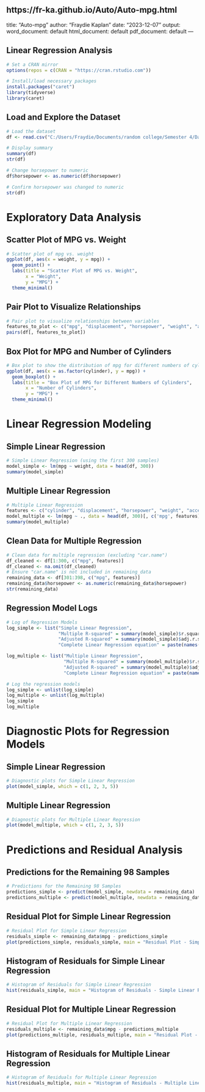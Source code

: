 https://fr-ka.github.io/Auto/Auto-mpg.html
---
title: "Auto-mpg"
author: "Fraydie Kaplan"
date: "2023-12-07"
output:
  word_document: default
  html_document: default
  pdf_document: default
---


## Linear Regression Analysis

```{r setup, include=FALSE}
# Set a CRAN mirror
options(repos = c(CRAN = "https://cran.rstudio.com"))

# Install/load necessary packages
install.packages("caret")
library(tidyverse)
library(caret)
```
## Load and Explore the Dataset
```{r}
# Load the dataset
df <- read.csv("C:/Users/Fraydie/Documents/random college/Semester 4/Data Science/Final Project/auto-mpg.csv")

# Display summary
summary(df)
str(df)

# Change horsepower to numeric
df$horsepower <- as.numeric(df$horsepower)

# Confirm horsepower was changed to numeric
str(df)
```

# Exploratory Data Analysis

## Scatter Plot of MPG vs. Weight
```{r}
# Scatter plot of mpg vs. weight
ggplot(df, aes(x = weight, y = mpg)) +
  geom_point() +
  labs(title = "Scatter Plot of MPG vs. Weight",
       x = "Weight",
       y = "MPG") +
  theme_minimal()
```
## Pair Plot to Visualize Relationships
```{r}
# Pair plot to visualize relationships between variables
features_to_plot <- c("mpg", "displacement", "horsepower", "weight", "acceleration")
pairs(df[, features_to_plot])
```
## Box Plot for MPG and Number of Cylinders
```{r}
# Box plot to show the distribution of mpg for different numbers of cylinders
ggplot(df, aes(x = as.factor(cylinder), y = mpg)) +
  geom_boxplot() +
  labs(title = "Box Plot of MPG for Different Numbers of Cylinders",
       x = "Number of Cylinders",
       y = "MPG") +
  theme_minimal()
```
# Linear Regression Modeling

## Simple Linear Regression
```{r}
# Simple Linear Regression (using the first 300 samples)
model_simple <- lm(mpg ~ weight, data = head(df, 300))
summary(model_simple)
```
## Multiple Linear Regression
```{r}
# Multiple Linear Regression
features <- c("cylinder", "displacement", "horsepower", "weight", "acceleration", "model.year", "origin")
model_multiple <- lm(mpg ~ ., data = head(df, 300)[, c('mpg', features)])
summary(model_multiple)
```
## Clean Data for Multiple Regression
```{r}
# Clean data for multiple regression (excluding "car.name")
df_cleaned <- df[1:300, c("mpg", features)]
df_cleaned <- na.omit(df_cleaned)
# Ensure "car.name" is not included in remaining_data
remaining_data <- df[301:398, c("mpg", features)]
remaining_data$horsepower <- as.numeric(remaining_data$horsepower)
str(remaining_data)
```
## Regression Model Logs
```{r}
# Log of Regression Models
log_simple <- list("Simple Linear Regression",
                   "Multiple R-squared" = summary(model_simple)$r.squared,
                   "Adjusted R-squared" = summary(model_simple)$adj.r.squared,
                   "Complete Linear Regression equation" = paste(names(coef(model_simple)), ": ", coef(model_simple), collapse = ", "))

log_multiple <- list("Multiple Linear Regression",
                     "Multiple R-squared" = summary(model_multiple)$r.squared,
                     "Adjusted R-squared" = summary(model_multiple)$adj.r.squared,
                     "Complete Linear Regression equation" = paste(names(coef(model_multiple)), ": ", coef(model_multiple), collapse = ", "))

# Log the regression models
log_simple <- unlist(log_simple)
log_multiple <- unlist(log_multiple)
log_simple
log_multiple
```
# Diagnostic Plots for Regression Models

## Simple Linear Regression
```{r}
# Diagnostic plots for Simple Linear Regression
plot(model_simple, which = c(1, 2, 3, 5))
```
## Multiple Linear Regression
```{r}
# Diagnostic plots for Multiple Linear Regression
plot(model_multiple, which = c(1, 2, 3, 5))
```
# Predictions and Residual Analysis

## Predictions for the Remaining 98 Samples
```{r}
# Predictions for the Remaining 98 Samples
predictions_simple <- predict(model_simple, newdata = remaining_data)
predictions_multiple <- predict(model_multiple, newdata = remaining_data[, c('mpg', features)])
```
## Residual Plot for Simple Linear Regression
```{r}
# Residual Plot for Simple Linear Regression
residuals_simple <- remaining_data$mpg - predictions_simple
plot(predictions_simple, residuals_simple, main = "Residual Plot - Simple Linear Regression", xlab = "Predicted MPG", ylab = "Residuals")
```
## Histogram of Residuals for Simple Linear Regression
```{r}
# Histogram of Residuals for Simple Linear Regression
hist(residuals_simple, main = "Histogram of Residuals - Simple Linear Regression", xlab = "Residuals", ylab = "Frequency")
```
## Residual Plot for Multiple Linear Regression
```{r}
# Residual Plot for Multiple Linear Regression
residuals_multiple <- remaining_data$mpg - predictions_multiple
plot(predictions_multiple, residuals_multiple, main = "Residual Plot - Multiple Linear Regression", xlab = "Predicted MPG", ylab = "Residuals")
```
## Histogram of Residuals for Multiple Linear Regression
```{r}
# Histogram of Residuals for Multiple Linear Regression
hist(residuals_multiple, main = "Histogram of Residuals - Multiple Linear Regression", xlab = "Residuals", ylab = "Frequency")
```





